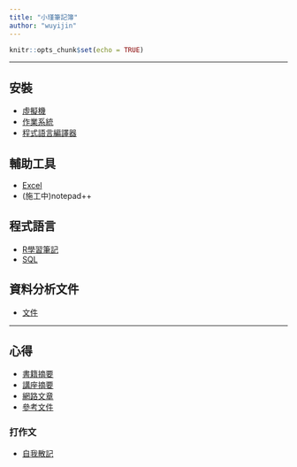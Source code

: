 ---
title: "小瑾筆記簿"
author: "wuyijin"
---

```{r setup, include=FALSE}
knitr::opts_chunk$set(echo = TRUE)
```

<hr/>
## 安裝
- <a href="https://yijinwu1.github.io/home/sysvm.html" target="_blank">虛擬機</a>
- <a href="https://yijinwu1.github.io/home/os.html" target="_blank">作業系統</a>
- <a href="https://yijinwu1.github.io/home/pglanguage.html" target="_blank">程式語言編譯器</a>

## 輔助工具
- <a href="https://github.com/yijinwu1/tool/tree/master/excel" target="_blank">Excel</a>
- (施工中)notepad++

## 程式語言
- <a href="https://yijinwu1.github.io/R/" target="_blank">R學習筆記</a>
- <a href="https://yijinwu1.github.io/SQL/" target="_blank">SQL</a>

## 資料分析文件
- <a href="https://github.com/yijinwu1/The-Reflection-of-Reading/tree/master/data" target="_blank">文件</a>


<hr/>
## 心得
- <a href="https://github.com/yijinwu1/The-Reflection-of-Reading/tree/master/book" target="_blank">書籍摘要</a>
- <a href="https://github.com/yijinwu1/The-Reflection-of-Reading/tree/master/Lecture" target="_blank">講座摘要</a>
- <a href="https://github.com/yijinwu1/The-Reflection-of-Reading/tree/master/network" target="_blank">網路文章</a>
- <a href="https://github.com/yijinwu1/The-Reflection-of-Reading/tree/master/document" target="_blank">參考文件</a>

### 打作文
- <a href="https://github.com/yijinwu1/writing" target="_blank">自我散記</a>

